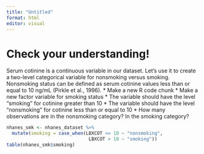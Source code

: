 ```yaml
---
title: "Untitled"
format: html
editor: visual
---
```


# Check your understanding!

Serum cotinine is a continuous variable in our dataset. Let's use it to create a two-level categorical variable for nonsmoking versus smoking. Nonsmoking status can be defined as serum cotinine values less than or equal to 10 ng/mL (Pirkle et al., 1996). 
* Make a new R code chunk
* Make a new factor variable for smoking status
* The variable should have the level "smoking" for cotinine greater than 10
* The variable should have the level "nonsmoking" for cotinine less than or equal to 10
* How many observations are in the nonsmoking category? In the smoking category?

```r
nhanes_smk <- nhanes_dataset %>%
  mutate(smoking = case_when(LBXCOT <= 10 ~ "nonsmoking",
                              LBXCOT > 10 ~ "smoking"))
table(nhanes_smk$smoking)
```